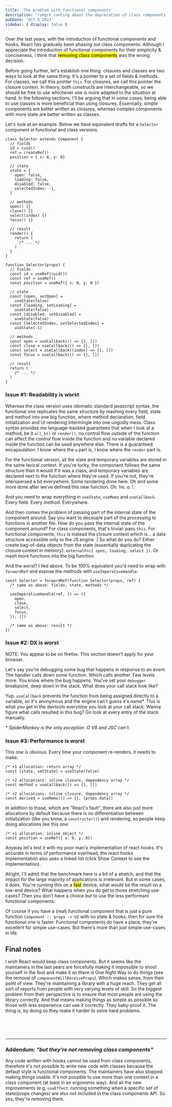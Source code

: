 ```yaml
---
title: 'The problem with functional components'
description: 'romgrk ranting about the deprecation of class components'
pubDate: 'Oct 6 2023'
sidebar: { display: false }
---
```



Over the last years, with the introduction of functional components and hooks, React has gradually been phasing out class components. Although I appreciate the introduction of functional components for their simplicity & conciseness, I think that <mark title="read the addendum">removing class components</mark> was the wrong decision.

Before going further, let's establish one thing: closures and classes are two ways to look at the same thing: it's a pointer to a set of fields & methods. For classes, we call this pointer `this`. For closures, we call this pointer the closure context. In theory, both constructs are interchangeable, so we should be free to use whichever one is more adapted to the situation at hand. In the following sections, I'll be arguing that *in some cases*, being able to use classes is more beneficial than using closures. Essentially, simple components are better written as closures, whereas complex components with more state are better written as classes.

Let's look at an example. Below we have equivalent drafts for a `Selector` component in functional and class versions.

<div class="code-blocks-row mb-1">

```tsx
class Selector extends Component {
  // fields
  id = cuid()
  ref = createRef()
  position = { x: 0, y: 0}

  // state
  state = {
    open: false,
    loading: false,
    disabled: false,
    selectedIndex: -1,
  }

  // methods
  open() {}
  close() {}
  select(index) {}
  focus() {}

  // result
  render() {
    return (
      /* ... */
    )
  }
}
```

```tsx
function Selector(props) {
  // fields
  const id = useRef(cuid())
  const ref = useRef()
  const position = useRef({ x: 0, y: 0 })

  // state
  const [open, setOpen] =
    useState(false)
  const [loading, setLoading] =
    useState(false)
  const [disabled, setDisabled] =
    useState(false)
  const [selectedIndex, setSelectedIndex] =
    useState(-1)

  // methods
  const open = useCallback(() => {}, [])
  const close = useCallback(() => {}, [])
  const select = useCallback((index) => {}, [])
  const focus = useCallback(() => {}, [])

  // result
  return (
    /* ... */
  )
}
```

</div>

### Issue #1: Readability is worst

Whereas the class version uses idiomatic standard javascript syntax, the functional one replicates the same structure by mashing every field, state and method into one big function, where method declaration, field initialization and UI rendering intermingle into one ungodly mess. Class syntax provides me language-backed guarantees that when I look at a method, be it `a()`, `b()` or `render()`, no control flow outside of the function can affect the control flow inside the function and no variable declared inside the function can be used anywhere else. There is a guaranteed encapsulation. I know where the `a` part is, I know where the `render` part is.

For the functional version, all the state and temporary variables are stored in the same lexical context. If you're lucky, the component follows the same structure than it would if it was a class, and temporary variables are declared next to the function where they're used. If you're not, they're interspersed a bit everywhere. Some rendering done here. Oh and some more done after we've defined this new function. Oh. ho. o. !.

And you need to wrap everything in `useState`, `useMemo` and `useCallback`. Every field. Every method. Everywhere.

And then comes the problem of passing part of the internal state of the component around. Say you want to decouple part of the processing to functions in another file. How do you pass the internal state of the component around? For class components, that's trivial: pass `this`. For functional components, `this` is instead the closure context which is... a data structure accessible only to the JS engine :|
So what do you do? Either create bag-of-data objects from the state (essentially duplicating the closure context in memory): `externalFn({ open, loading, select })`. Or mash more functions into the big function.

And the worst? I lied above. To be 100% equivalent you'd need to wrap with `forwardRef` and expose the methods with `useImperativeHandle`:

```tsx
const Selector = forwardRef(function Selector(props, ref) {
  /* same as above: fields, state, methods */

  useImperativeHandle(ref, () => ({
    open,
    close,
    select,
    focus,
  }), [])

  /* same as above: result */
})

```

### Issue #2: DX is worst

<div class="if-firefox text-warning">NOTE: You appear to be on firefox. This section doesn't apply for your browser.</div>

Let's say you're debugging some bug that happens in response to an event. The handler calls down some function. Which calls another. Few levels more. You know where the bug happens. You've set your `debugger` breakpoint, deep down in the stack. What does your call stack look like?

<ExampleStack client:load />

Yup. `useCallback` prevents the function from being assigned directly to a variable, so it's anonymous and the engine can't guess it's name*. This is what you get in the devtools everytime you look at your call stack. Wanna figure what calls resulted in this bug? Go look at every entry of the stack manually.

*\* SpiderMonkey is the only exception :O V8 and JSC can't.*

### Issue #3: Performance is worst

This one is obvious. Every time your component re-renders, it needs to make:

```tsx
/* +1 allocation: return array */
const [state, setState] = useState(false)

/* +2 allocations: inline closure, dependency array */
const method = useCallback(() => {}, [])

/* +2 allocations: inline closure, dependency array */
const derived = useMemo(() => {}, [props.data])
```

In addition to those, which are "React's fault", there are also just more allocations by default because there is no differentiation between initialization (like you know, a `constructor()`) and rendering, so people keep doing allocations like this one:

```tsx
/* +1 allocation: inline object */
const position = useRef({ x: 0, y: 0})
```

Anyway let's test it with my poor man's implementation of react hooks. It's accurate in terms of performance overhead, the react hooks implementation also uses a linked list (click Show Context to see the implementation).

<ExamplePerformance client:load />

Alright, I'll admit that the benchmark here is a bit of a stretch, and that the impact for the large majority of applications is irrelevant. But in some cases, it does. You're running this on a <mark title="I'm guessing I have no idea">fast</mark> device, what would be the result on a low-end device? What happens when you do get to those stretching use-cases? Then you don't have a choice but to use the less performant functional components.

Of course if you have a (real) functional component that is just a pure function `Component :: props -> UI` with no state & hooks, then for sure the functional one is faster. Functional components do have a place, they're excellent for simple use-cases. But there's more than just simple use-cases in life.

## Final notes

I wish React would keep class components. But it seems like the maintainers in the last years are forcefully making it impossible to shoot yourself in the foot and make it so there is One Right Way to do things (see the removal of `componentWillReceiveProps`). Which makes sense, from their point of view. They're maintaining a library with a huge reach. They get all sort of reports from people with very varying levels of skill. So the biggest problem from their perspective is to ensure that most people are using the library correctly. And that means making things as simple as possible so those with less experience can use it correctly. They baby-proof it. The thing is, by doing so they make it harder to solve hard problems.

<br/>
<RandomPlant />
<br/>
<br/>

<hr/>

### Addendum: *"but they're not removing class components"*

Any code written with hooks cannot be used from class components, therefore it's not possible to write new code with classes because the default style is functional components. The maintainers have also stopped making things usable. It's not possible to use more than one context in a class component (at least in an ergonomic way). And all the new improvements (e.g. `useEffect`: running something when a specific set of state/props changes) are also not included in the class components API. So yes, they're removing them.
